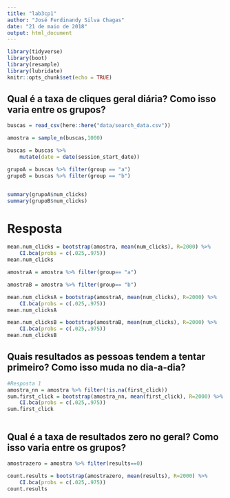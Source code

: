 ```yaml
---
title: "lab3cp1"
author: "José Ferdinandy Silva Chagas"
date: "21 de maio de 2018"
output: html_document
---
```


```r
library(tidyverse)
library(boot)
library(resample)
library(lubridate)
knitr::opts_chunk$set(echo = TRUE)

```

## Qual é a taxa de cliques geral diária? Como isso varia entre os grupos?


```r
buscas = read_csv(here::here("data/search_data.csv"))

amostra = sample_n(buscas,1000)

buscas = buscas %>% 
    mutate(date = date(session_start_date))

grupoA = buscas %>% filter(group == "a")
grupoB = buscas %>% filter(group == "b")


summary(grupoA$num_clicks)
summary(grupoB$num_clicks)


```

# Resposta

```r

mean.num_clicks = bootstrap(amostra, mean(num_clicks), R=2000) %>%
    CI.bca(probs = c(.025,.975))
mean.num_clicks

amostraA = amostra %>% filter(group== "a")

amostraB = amostra %>% filter(group== "b")

mean.num_clicksA = bootstrap(amostraA, mean(num_clicks), R=2000) %>%
    CI.bca(probs = c(.025,.975))
mean.num_clicksA

mean.num_clicksB = bootstrap(amostraB, mean(num_clicks), R=2000) %>%
    CI.bca(probs = c(.025,.975))
mean.num_clicksB

```

## Quais resultados as pessoas tendem a tentar primeiro? Como isso muda no dia-a-dia?

```r
#Resposta 1
amostra_nn = amostra %>% filter(!is.na(first_click))
sum.first_click = bootstrap(amostra_nn, mean(first_click), R=2000) %>%
    CI.bca(probs = c(.025,.975))
sum.first_click



```

## Qual é a taxa de resultados zero no geral? Como isso varia entre os grupos?

```r

amostrazero = amostra %>% filter(results==0)

count.results = bootstrap(amostrazero, mean(results), R=2000) %>%
    CI.bca(probs = c(.025,.975))
count.results

```


